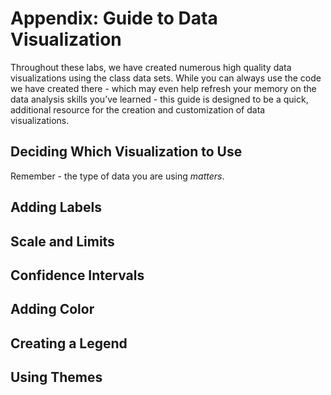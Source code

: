 # Appendix: Guide to Data Visualization

Throughout these labs, we have created numerous high quality data visualizations using the class data sets. While you can always use the code we have created there - which may even help refresh your memory on the data analysis skills you've learned - this guide is designed to be a quick, additional resource for the creation and customization of data visualizations.

## Deciding Which Visualization to Use

Remember - the type of data you are using _matters_. 

## Adding Labels

## Scale and Limits

## Confidence Intervals

## Adding Color

## Creating a Legend

## Using Themes